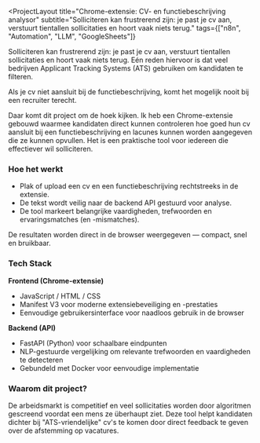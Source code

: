 <ProjectLayout
  title="Chrome-extensie: CV- en functiebeschrijving analysor"
  subtitle="Solliciteren kan frustrerend zijn: je past je cv aan, verstuurt tientallen sollicitaties en hoort vaak niets terug."
  tags={["n8n", "Automation", "LLM", "GoogleSheets"]}
  >

Solliciteren kan frustrerend zijn: je past je cv aan, verstuurt tientallen sollicitaties en hoort vaak niets terug.
Eén reden hiervoor is dat veel bedrijven Applicant Tracking Systems (ATS) gebruiken om kandidaten te filteren.

Als je cv niet aansluit bij de functiebeschrijving, komt het mogelijk nooit bij een recruiter terecht.

Daar komt dit project om de hoek kijken. Ik heb een Chrome-extensie gebouwd waarmee kandidaten direct kunnen controleren hoe goed hun cv aansluit bij een functiebeschrijving en lacunes kunnen worden aangegeven die ze kunnen opvullen.
Het is een praktische tool voor iedereen die effectiever wil solliciteren.

### Hoe het werkt

- Plak of upload een cv en een functiebeschrijving rechtstreeks in de extensie.
- De tekst wordt veilig naar de backend API gestuurd voor analyse.
- De tool markeert belangrijke vaardigheden, trefwoorden en ervaringsmatches (en -mismatches).

<Callout type="info" title="Quick Result">
De resultaten worden direct in de browser weergegeven — compact, snel en bruikbaar. 
</Callout>

### Tech Stack
**Frontend (Chrome-extensie)**
- JavaScript / HTML / CSS
- Manifest V3 voor moderne extensiebeveiliging en -prestaties
- Eenvoudige gebruikersinterface voor naadloos gebruik in de browser

**Backend (API)**
- FastAPI (Python) voor schaalbare eindpunten
- NLP-gestuurde vergelijking om relevante trefwoorden en vaardigheden te detecteren
- Gebundeld met Docker voor eenvoudige implementatie

### Waarom dit project?
De arbeidsmarkt is competitief en veel sollicitaties worden door algoritmen gescreend voordat een mens ze überhaupt ziet.
Deze tool helpt kandidaten dichter bij "ATS-vriendelijke" cv's te komen door direct feedback te geven over de afstemming op vacatures.

</ProjectLayout>
